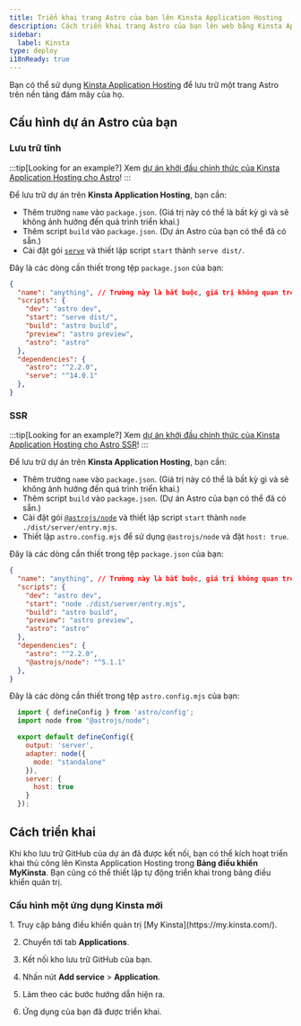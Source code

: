 ```yaml
---
title: Triển khai trang Astro của bạn lên Kinsta Application Hosting
description: Cách triển khai trang Astro của bạn lên web bằng Kinsta Application Hosting.
sidebar:
  label: Kinsta
type: deploy
i18nReady: true
---
```


Bạn có thể sử dụng [Kinsta Application Hosting](https://kinsta.com/application-hosting/) để lưu trữ một trang Astro trên nền tảng đám mây của họ.

## Cấu hình dự án Astro của bạn

### Lưu trữ tĩnh

:::tip[Looking for an example?]
Xem [dự án khởi đầu chính thức của Kinsta Application Hosting cho Astro](https://github.com/kinsta/hello-world-astro)!
:::

Để lưu trữ dự án trên **Kinsta Application Hosting**, bạn cần:
- Thêm trường `name` vào `package.json`. (Giá trị này có thể là bất kỳ gì và sẽ không ảnh hưởng đến quá trình triển khai.)
- Thêm script `build` vào `package.json`. (Dự án Astro của bạn có thể đã có sẵn.)
- Cài đặt gói [`serve`](https://www.npmjs.com/package/serve) và thiết lập script `start` thành `serve dist/`.

Đây là các dòng cần thiết trong tệp `package.json` của bạn:
```json title="package.json" {2,5,6} ins={12} "serv dist/"
{
  "name": "anything", // Trường này là bắt buộc, giá trị không quan trọng.
  "scripts": {
    "dev": "astro dev",
    "start": "serve dist/",
    "build": "astro build",
    "preview": "astro preview",
    "astro": "astro"
  },
  "dependencies": {
    "astro": "^2.2.0",
    "serve": "^14.0.1"
  },
}
```

### SSR

:::tip[Looking for an example?]
Xem [dự án khởi đầu chính thức của Kinsta Application Hosting cho Astro SSR](https://github.com/kinsta/hello-world-astro-ssr)!
:::

Để lưu trữ dự án trên **Kinsta Application Hosting**, bạn cần:
- Thêm trường `name` vào `package.json`. (Giá trị này có thể là bất kỳ gì và sẽ không ảnh hưởng đến quá trình triển khai.)
- Thêm script `build` vào `package.json`. (Dự án Astro của bạn có thể đã có sẵn.)
- Cài đặt gói [`@astrojs/node`](https://www.npmjs.com/package/@astrojs/node) và thiết lập script `start` thành `node ./dist/server/entry.mjs`.
- Thiết lập `astro.config.mjs` để sử dụng `@astrojs/node` và đặt `host: true`.

Đây là các dòng cần thiết trong tệp `package.json` của bạn:
```json title="package.json" {2,5,6} ins={12} "node ./dist/server/entry.mjs"
{
  "name": "anything", // Trường này là bắt buộc, giá trị không quan trọng.
  "scripts": {
    "dev": "astro dev",
    "start": "node ./dist/server/entry.mjs",
    "build": "astro build",
    "preview": "astro preview",
    "astro": "astro"
  },
  "dependencies": {
    "astro": "^2.2.0",
    "@astrojs/node": "^5.1.1"
  },
}
```

Đây là các dòng cần thiết trong tệp `astro.config.mjs` của bạn:
```js title="astro.config.mjs"
  import { defineConfig } from 'astro/config';
  import node from "@astrojs/node";

  export default defineConfig({
    output: 'server',
    adapter: node({
      mode: "standalone"
    }),
    server: {
      host: true
    }
  });
```

## Cách triển khai

Khi kho lưu trữ GitHub của dự án đã được kết nối, bạn có thể kích hoạt triển khai thủ công lên Kinsta Application Hosting trong **Bảng điều khiển MyKinsta**. Bạn cũng có thể thiết lập tự động triển khai trong bảng điều khiển quản trị.

### Cấu hình một ứng dụng Kinsta mới

<Steps>
1. Truy cập bảng điều khiển quản trị [My Kinsta](https://my.kinsta.com/).

2. Chuyển tới tab **Applications**.

3. Kết nối kho lưu trữ GitHub của bạn.

4. Nhấn nút **Add service** > **Application**.

5. Làm theo các bước hướng dẫn hiện ra.

6. Ứng dụng của bạn đã được triển khai.
</Steps>